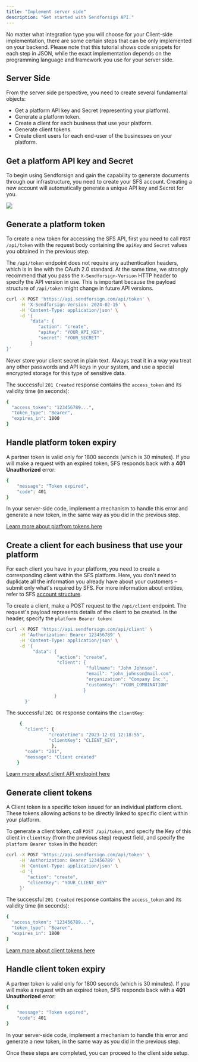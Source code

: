 ```yaml
---
title: "Implement server side"
description: "Get started with Sendforsign API."
---
```


No matter what integration type you will choose for your Client-side implementation, there are some 
certain steps that can be only implemented on your backend. Please note that this tutorial shows code snippets 
for each step in JSON, while the exact implementation depends on the programming language and framework you use 
for your server side.

## Server Side

From the server side perspective, you need to create several fundamental objects:

- Get a platform API key and Secret (representing your platform).
- Generate a platform token.
- Create a client for each business that use your platform.
- Generate client tokens.
- Create client users for each end-user of the businesses on your platform.

## Get a platform API key and Secret

To begin using Sendforsign and gain the capability to generate documents through our infrastructure, 
you need to create your SFS account. Creating a new account will automatically generate a unique API key and Secret for you.

<Frame caption="API key">
  <img src="/usecase/img/1.png" />
</Frame>

## Generate a platform token

To create a new token for accessing the SFS API, first you need to call `POST /api/token` with the request body 
containing the `apiKey` and `Secret` values you obtained in the previous step.

The `/api/token` endpoint does not require any authentication headers, which is in line with the OAuth 2.0 standard. 
At the same time, we strongly recommend that you pass the `X-Sendforsign-Version` HTTP header to specify the API 
version in use. This is important because the payload structure of `/api/token` might change in future API versions.

```bash cURL
curl -X POST 'https://api.sendforsign.com/api/token' \
     -H 'X-Sendforsign-Version: 2024-02-15' \
     -H 'Content-Type: application/json' \
     -d '{
         "data": {
            "action": "create",
            "apiKey": "YOUR_API_KEY",
            "secret": "YOUR_SECRET"
         }
}'
```

<Note>Never store your client secret in plain text. Always treat it in a way you treat 
any other passwords and API keys in your system, and use a special encrypted storage for this type of sensitive data.</Note>

The successful `201 Created` response contains the `access_token` and its validity time (in seconds):

```bash JSON
{
  "access_token": "123456789...",
  "token_type": "Bearer",
  "expires_in": 1800
}
```

## Handle platform token expiry

A partner token is valid only for 1800 seconds (which is 30 minutes). If you will make a request with an expired token, 
SFS responds back with a **401 Unauthorized** error:

```bash JSON
{
    "message": "Token expired",
    "code": 401
}
```

In your server-side code, implement a mechanism to handle this error and generate a new token, 
in the same way as you did in the previous step.

[Learn more about platfrom tokens here](/api-reference/authentication#creating-platform-tokens)

## Create a client for each business that use your platform

For each client you have in your platform, you need to create a corresponding client within the 
SFS platform. Here, you don't need to duplicate all the information you already have about your 
customers – submit only what's required by SFS. For more information about entities, refer to 
SFS [account structure](/api-reference/structure).

To create a client, make a POST request to the `/api/client` endpoint. 
The request's payload represents details of the client to be created. In the header, specify the `platform Bearer token`:

```bash cURL
curl -X POST 'https://api.sendforsign.com/api/client' \
     -H 'Authorization: Bearer 123456789' \
     -H 'Content-Type: application/json' \
     -d '{ 
		  "data": {
				   "action": "create",
				   "client": {
							  "fullname": "John Johnson",
							  "email": "john_johnson@mail.com",
							  "organization": "Company Inc.",
							  "customKey": "YOUR_COMBINATION"
						     }
				  }
       }'
```

The successful `201 OK` response contains the `clientKey`:

```bash JSON
     {
       "client": {
                "createTime": "2023-12-01 12:18:55",
                "clientKey": "CLIENT_KEY",
                 },
       "code": "201",
       "message": "Client created"
    }
```

[Learn more about client API endpoint here](/api-reference/client/create)

## Generate client tokens

A Client token is a specific token issued for an individual platform client. 
These tokens allowing actions to be directly linked to specific client within your platform.

To generate a client token, call `POST /api/token`, and specify the Key of this client in `clientKey` (from the previous step) 
request field, and specify the `platform Bearer token` in the header:

```bash cURL
curl -X POST 'https://api.sendforsign.com/api/token' \
     -H 'Authorization: Bearer 123456789' \
     -H 'Content-Type: application/json' \
     -d '{
        "action": "create",
        "clientKey": "YOUR_CLIENT_KEY"
     }'
```

The successful `201 Created` response contains the `access_token` and its validity time (in seconds):

```bash JSON
{
  "access_token": "123456789...",
  "token_type": "Bearer",
  "expires_in": 1800
}
```

[Learn more about client tokens here](/api-reference/authentication#creating-client-tokens)

## Handle client token expiry

A partner token is valid only for 1800 seconds (which is 30 minutes). If you will make a request with an expired token, 
SFS responds back with a **401 Unauthorized** error:

```bash JSON
{
    "message": "Token expired",
    "code": 401
}
```

In your server-side code, implement a mechanism to handle this error and generate a new token, 
in the same way as you did in the previous step.


Once these steps are completed, you can proceed to the client side setup.
